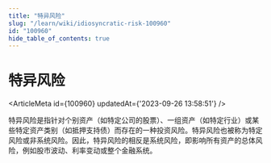```yaml
---
title: "特异风险"
slug: "/learn/wiki/idiosyncratic-risk-100960"
id: "100960"
hide_table_of_contents: true
---
```



# 特异风险

<ArticleMeta id={100960} updatedAt={'2023-09-26 13:58:51'} />
<div className='border-solid border-b border-t-0 my-4 border-[var(--ifm-color-gray-300)]' />

特异风险是指针对个别资产（如特定公司的股票）、一组资产（如特定行业）或某些特定资产类别（如抵押支持债）而存在的一种投资风险。特异风险也被称为特定风险或非系统风险。因此，特异风险的相反是系统风险，即影响所有资产的总体风险，例如股市波动、利率变动或整个金融系统。
